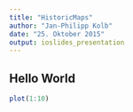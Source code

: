 ```yaml
---
title: "HistoricMaps"
author: "Jan-Philipp Kolb"
date: "25. Oktober 2015"
output: ioslides_presentation
---
```


## Hello World

```r
plot(1:10)
```

